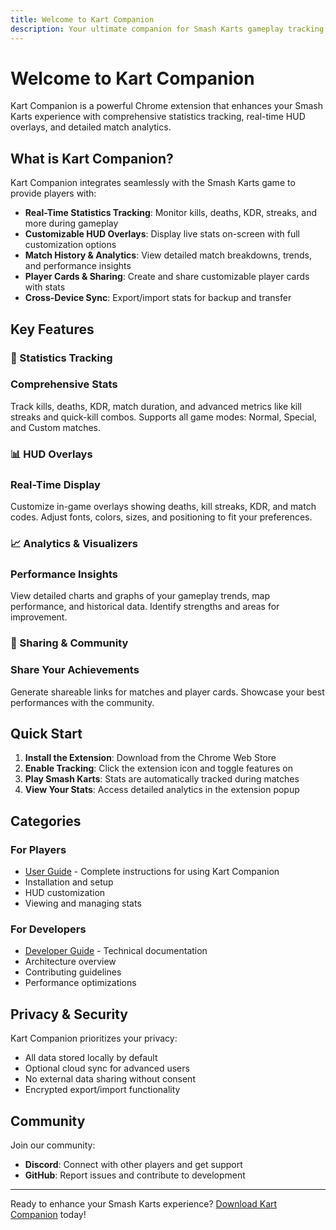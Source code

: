 ```yaml
---
title: Welcome to Kart Companion
description: Your ultimate companion for Smash Karts gameplay tracking and analytics
---
```


# Welcome to Kart Companion

<div class="highlight">
Kart Companion is a powerful Chrome extension that enhances your Smash Karts experience with comprehensive statistics tracking, real-time HUD overlays, and detailed match analytics.
</div>

## What is Kart Companion?

Kart Companion integrates seamlessly with the Smash Karts game to provide players with:

- **Real-Time Statistics Tracking**: Monitor kills, deaths, KDR, streaks, and more during gameplay
- **Customizable HUD Overlays**: Display live stats on-screen with full customization options
- **Match History & Analytics**: View detailed match breakdowns, trends, and performance insights
- **Player Cards & Sharing**: Create and share customizable player cards with stats
- **Cross-Device Sync**: Export/import stats for backup and transfer

## Key Features

### 🎯 Statistics Tracking
<div class="card">
<h3>Comprehensive Stats</h3>
Track kills, deaths, KDR, match duration, and advanced metrics like kill streaks and quick-kill combos. Supports all game modes: Normal, Special, and Custom matches.
</div>

### 📊 HUD Overlays
<div class="card">
<h3>Real-Time Display</h3>
Customize in-game overlays showing deaths, kill streaks, KDR, and match codes. Adjust fonts, colors, sizes, and positioning to fit your preferences.
</div>

### 📈 Analytics & Visualizers
<div class="card">
<h3>Performance Insights</h3>
View detailed charts and graphs of your gameplay trends, map performance, and historical data. Identify strengths and areas for improvement.
</div>

### 🔗 Sharing & Community
<div class="card">
<h3>Share Your Achievements</h3>
Generate shareable links for matches and player cards. Showcase your best performances with the community.
</div>

## Quick Start

1. **Install the Extension**: Download from the Chrome Web Store
2. **Enable Tracking**: Click the extension icon and toggle features on
3. **Play Smash Karts**: Stats are automatically tracked during matches
4. **View Your Stats**: Access detailed analytics in the extension popup

## Categories

### For Players
- [User Guide](user-guide) - Complete instructions for using Kart Companion
- Installation and setup
- HUD customization
- Viewing and managing stats

### For Developers
- [Developer Guide](developer-guide) - Technical documentation
- Architecture overview
- Contributing guidelines
- Performance optimizations

## Privacy & Security

Kart Companion prioritizes your privacy:
- All data stored locally by default
- Optional cloud sync for advanced users
- No external data sharing without consent
- Encrypted export/import functionality

## Community

Join our community:
- **Discord**: Connect with other players and get support
- **GitHub**: Report issues and contribute to development

---

Ready to enhance your Smash Karts experience? [Download Kart Companion](https://chromewebstore.google.com/detail/bohhelmgldjclickdnlodllfkmgfjonf?utm_source=item-share-cb) today!
